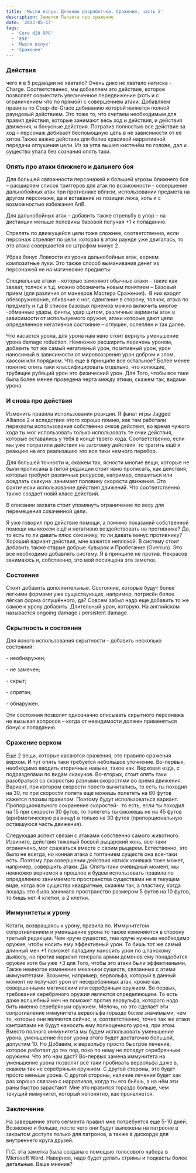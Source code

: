 ```yaml
---
title: 'Мысли вслух. Дневник разработчка, Сражение, часть 2'
description: Заметки Паланта про сражение
date: '2023-05-17'
tags: 
  - 'Core d20 RPG'
  - 'E5E'
  - 'Мысли вслух'
  - 'Сражение'
---
```


### Действия

чего я в 5 редакции не хватало? Очень дико не хватало натиска - Charge. Соответственно, мы добавляем это действие, которое позволяет совместить увеличенное передвижение (хоть и с ограничением что по прямой) с совершением атаки. Добавляем правила по Coup-de-Grace добиванию которой является полной раундовый действием. Это тоже то, что считаем необходимым для правил действия, которые занимают весь ход и действия, и действия движения, и бонусные действия. Потратив полностью все действие за ход – персонаж добивает беспомощную цель в не зависимости от её хитов.Также важно действие для более красивой нарративной передачи оглушения цели. Из за угла вышел кистенём по голове, дал и существо упала без сознания опять таки.

### Опять про атаки ближнего и дальнего боя

Для большей связанности персонажей и большей угрозы ближнего боя – расширяем список триггеров для атак по возможности - совершение дальнобойных атак при противнике вблизи, использовании предмета на другом персонаже, да и вставание из позиции лежа, хоть и с возможностью избежания АпВ.

Для дальнобойных атак – добавить также стрельбу в упор – на дистанции меньше половины базовой получая +1 к попаданию.

Стрелять по движущейся цели тоже сложнее, соответственно, если персонаж стреляет по цели, которая в этом раунде уже двигалась, то это атака совершается со штрафом минус 2.

Убрав бонус Ловкости из урона дальнобойных атак, вернем композитные луки. Это также способ выманивания денег из персонажей не на магические предметы.

Специальные атаки – которые заменяют обычные атаки – такие как захват, толчок и т.д. можно обозначить новым понятием – Базовый прием (для различия от маневров Мастера Сражения).  В них входят обезоруживание, сбивание с ног, сдвигание в сторону, толчок, атака по предмету и т.д В список базовых приемов можно включить многое -обманные удары, финты, удар щитом, различные варианты атак в зависимости от используемого оружия, атаки которые дают цели определенное негативное состояние – оглушен, ослеплен и так далее.

Что касается урона, для урона нам явно стоит вернуть уменьшение урона damage reduction. Немножко расширить перечень уроном, добавить тот же самый негативный урон, позитивный урон, урон наносимый в зависимости от мировоззрения урон добром и злом, хаосом или порядком. Что еще в принципе все остальное? Более менее понятно опять таки классифицировать отдельно, что колющие, трубящие рубящий урон это физический урон. Для Того, чтобы все таки была более менее проведена черта между этими, скажем так, видами урона.

### И снова про действия

Изменить правила использования реакции. Я фанат игры Jagged Alliance 2 и вследствие этого хорошо помню, как там работали перехваты использования собственно очков действия, во время чужого хода ты мог использовать только использовать те очки действия, которые оставались у тебя в конце твоего хода. Соответственно, если мы уже потратили действия на заготовку действия. то тратить ещё и реакцию на его реализацию это все таки немного перебор.

Для большей точности и, скажем так, ясности многие вещи, которые не были прописаны в пятой редакции стоит явно прописать, как действия, которые требуют различных ресурсов, например, спешиться или оседлать скакуна  занимает половину скорости движения. Это фактически использование действия движений. Что соответственно также создает новій класс действий.

В описании захвата стоит упомянуть ограничение по весу для перемещения схваченной цели.

Я уже говорил про действие помощи, а помимо показаний собственной помощи мы можем ещё и негативно воздействовать на противника? Да, то есть то ли давать плюс союзнику, то ли давать минус противнику? Хороший вариант действия, мне кажется неплохой. В систему стоит добавить также старые добрые Кувырок и Пробегание (Overrun). Это все необходимо добавлять систему. Я в принципе не против. Некрасов занимаюсь и, собственно, это мой посвящена эта заметка.

### Состояния

Стоит добавить дополнительные. Состояние, которые будут более легкими формами уже существующих, например, потрясён более лёгкая форма оглушённого, да? Cовсем забыл надо еще добавить то же самое к урону добавить. Длительный урон, которую. На английском называется ongoing damage / persistent damage.

### Скрытность и состояния

Для ясного использования скрытности – добавить несколько состояний:

\- необнаружен;

\- не замечен;

\- скрыт;

\- спрятан;

\- обнаружен.

Эти состояния позволят однозначно описывать скрытного персонажа не вызывая вопросов – когда от невидимости должен применяться бонус к попаданию.

### Сражение верхом

Еще 2 вещи, которые касаются сражения, это правило сражения верхом. И тут опять таки требуется небольшое уточнение. Во-первых, необходимо вводить вторичные навыки, такое как. Верховая езда, с подразделами по видам скакунов. Во-вторых, стоит опять таки разобраться со скоростью разными скоростями во время движения. Вариант, при котором скорости просто вычитались, то есть ты походил на 30, то при скорости полета еще можешь полететь на 60 футов кажется плохим правилом. Поэтому будут использоваться вариант. Пропорционального сохранение скоростей-  то есть, если ты походил на 15 при скорости 30 футов, то полететь ты сможешь не на 45 футов (арифметическую разницу) а только на 30 футов (пропорциональную оставшуюся часть движения).

Следующая аспект связан с атаками собственно самого животного. Извините, действия тяжелый боевой рыцарский конь, все-таки ограничено, мог сражаться вместе с своим рыцарем. Естественно, это было не всегда, но конная атака с топтанием существ она все-таки есть. Поэтому при совершении действия натиск коняшка тоже может, например, совершить атаки. Да. Опять-таки очевидный момент, мы немножко вернемся в прошлое и будем использовать правила по определению занимаемого пространства существами не в текущем виде, когда все существа квадратные, скажем так, а пластику, когда лошадь это была занимала пространство размером 5 футов на 10 футов, то бишь нет 4 клетки, а 2 клетки.

### Иммунитеты к урону

Кстати, возвращаясь к урону, правила по. Иммунитетом сопротивлением и уменьшение урона то также изменяются в сторону третьей редакции. Чем круче существо, тем круче нужным необходимо оружие, чтобы носить ему эффективный урон. То бишь тот же самый длинный меч +1 поможет паладину наносить урон по шпанскому дьяволу, но против марилит генерала армии демонов ему понадобится оружие хотя бы уже +3 для Того, чтобы это атаки были эффективными. Также немногое изменение механики существ, связанных с этими иммунитетами. Возьмем, например, вервольфа, который в данный момент не получает урон от несеребрянных атак, кроме как совершенными магическим или серебряным оружием. Во первых, требования серебряного оружия являются определяющим. То есть даже волшебный меч не поможет против вервульфа, которого надо бить именно серебряным оружием. Мелочь, но это сделает эти сопротивление иммунитета вервольфа гораздо более значимыми, чем те, которые они являются сейчас, и, соответственно, точно так же атаки кантрипами не будут наносить ему полноценного урона, при этом. Вместо полного иммунитета мы будем использовать уменьшение урона, уменьшение порог урона этого будет достаточно большой, допустим 10. Но Добавим, к вервольфу просто быстрое лечение, которое работает до тех пор, пока по нему не попадут серебрянным оружием. Что это нам даст? Во-первых замена иммунитета на уменьшение урона позволят всё таки пробивать вервольфа даже в, скажем так не серебряным оружием. С другой стороны, это будет просто меньше урона. С другой стороны, наличие лечения будет как раз хорошо связано с нарративов, когда ты его бьёшь, а на нём эти раны быстро зарастают. Мне это нравится гораздо больше, чем текущий иммунитет, который непонятно, как проявляется.

### Заключение

На завершение этого сегмента правил мне потребуется еще 5-10 дней. Возможно и больше, после чего они будут выложены на патреоне в закрытом доступе только для патронов, а также в дискорде для внутреннего круга друзей.

П.С. эта заметка была создана с помощью голосового набора в Microsoft Word. Наверное, надо будет делать стримы и подкасты более детальные. Ваше мнение?
